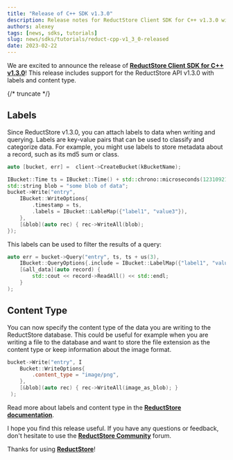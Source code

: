 ```yaml
---
title: "Release of C++ SDK v1.3.0"
description: Release notes for ReductStore Client SDK for C++ v1.3.0 with support for labels and content type
authors: alexey
tags: [news, sdks, tutorials]
slug: news/sdks/tutorials/reduct-cpp-v1_3_0-released
date: 2023-02-22
---
```


We are excited to announce the release
of [**ReductStore Client SDK for C++ v1.3.0**](https://github.com/reductstore/reduct-cpp/releases/tag/v1.3.0)! This release
includes support for the ReductStore API v1.3.0 with labels and content type.

{/* truncate */}

## Labels

Since ReductStore v1.3.0, you can attach labels to data when writing and querying. Labels are key-value pairs that can be used
to classify and categorize data. For example, you might use labels to store metadata about a record, such as its md5 sum or class.

```cpp
auto [bucket, err] =  client->CreateBucket(kBucketName);

IBucket::Time ts = IBucket::Time() + std::chrono::microseconds(123109210);
std::string blob = "some blob of data";
bucket->Write("entry",
    IBucket::WriteOptions{
        .timestamp = ts,
        .labels = IBucket::LableMap({"label1", "value3"}),
    },
    [&blob](auto rec) { rec->WriteAll(blob);
});

```

This labels can be used to filter the results of a query:

```cpp
auto err = bucket->Query("entry", ts, ts + us(3),
    IBucket::QueryOptions{.include = IBucket::LabelMap({"label1", "value1"})},
    [&all_data](auto record) {
        std::cout << record->ReadAll() << std::endl;
    }
);

```

## Content Type

You can now specify the content type of the data you are writing to the ReductStore database. This could be useful for example
when you are writing a file to the database and want to store the file extension as the content type or keep information about
the image format.

```cpp
bucket->Write("entry", I
    Bucket::WriteOptions{
        .content_type = "image/png",
    },
    [&blob](auto rec) { rec->WriteAll(image_as_blob); }
 );
```

Read more about labels and content type in the [**ReductStore documentation**](/docs/getting-started).

I hope you find this release useful. If you have any questions or feedback, don't hesitate to use the [**ReductStore Community**](https://community.reduct.store) forum.

Thanks for using [**ReductStore**](https://www.reduct.store)!
